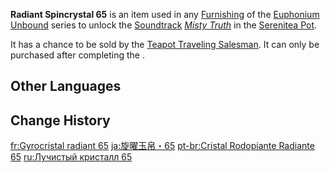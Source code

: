{{Item Infobox
|id           = 141065
|image        = Item Radiant Spincrystal.png
|type         = Adventure Items
|group        = Radiant Spincrystals
|group2       = Inazuma Spincrystals
|quality      = 4
|invCategory  = Precious Items
|description  = This wondrous crystal contains a certain rhythm, like something beautiful woven from delicate silk. These items can be found throughout the mainland or from merchants who collect curios. The tune held within this crystal can be revivified in your [[Serenitea Pot]] using either "[[Euphonium Unbound: Winding]]" or "[[Euphonium Unbound: Soaring]]." The tune contained within this [[Radiant Spincrystal]] is "[[Misty Truth]]."
|source1      = [[Chubby]]
|track        = Misty Truth
}}
'''Radiant Spincrystal 65''' is an item used in any [[Furnishing]] of the [[Euphonium Unbound]] series to unlock the [[Soundtrack]] ''[[Misty Truth]]'' in the [[Serenitea Pot]].

It has a chance to be sold by the [[Teapot Traveling Salesman]]. It can only be purchased after completing the {{Quest|The Sun-Wheel and Mt. Kanna}}.

==Other Languages==
{{Other Languages
|default_hidden = 1
|en      = Radiant Spincrystal 65
|zhs     = 旋曜玉帛・其六十五
|zhs_rm  = Xuán Yào Yùbó - Qí Liùshíwǔ
|zht     = 旋曜玉帛・其六十五
|zht_rm  = Xuán Yào Yùbó - Qí Liùshíwǔ
|ja      = 旋曜玉帛・65
|ja_rm   = Sen'you Gyokuhaku - Rokujuugo{{Assumed}}
|ko      = 빛나는 결정・65
|ko_rm   =Binnaneun Gyeoljeong - Yukssibo
|es      = Girocristal radiante (65)
|fr      = Gyrocristal radiant 65
|ru      = Лучистый кристалл {{tt|65|}}
|th      = Radiant Spincrystal 65
|vi      = Ngọc Thạch Âm Vang 65
|de      = Strahlender Drehkristall LXV
|id      = Radiant Spincrystal 65
|pt      = Cristal Rodopiante Radiante 65
|tr      = Parlak Burgu Kristal 65
|it      = Voltacristallo radioso 65
}}

==Change History==
{{Change History|2.6}}

[[fr:Gyrocristal radiant 65]]
[[ja:旋曜玉帛・65]]
[[pt-br:Cristal Rodopiante Radiante 65]]
[[ru:Лучистый кристалл 65]]